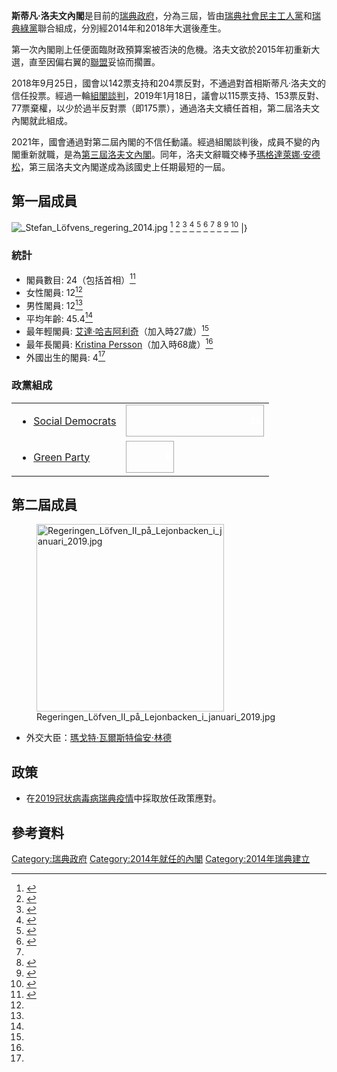 {{Infobox government cabinet
|cabinet_name = 斯蒂凡·洛夫文內閣
|cabinet_number = 第53、54、55任
|incumbent = 現任
|jurisdiction = [[瑞典|瑞典]]
|flag = Flag_of_Sweden.svg
|image_size = 300px
|image =
|date_formed = 2014年10月3日（第一屆）<br>2019年1月21日（第二屆）<br>2021年7月9日（第三屆）
|date_dissolved = 2021年11月30日
|government_head = [[斯蒂凡·洛夫文|斯蒂凡·洛夫文]]
|government_head_history =   
|deputy_government_head = 
|state_head = [[卡尔十六世·古斯塔夫|卡尔十六世·古斯塔夫]]
|current_number =
|former_members_number = 
|total_number = 
|political_party = [[瑞典社會民主工人黨|瑞典社會民主工人黨]]<br/>[[綠黨_(瑞典)|瑞典綠黨]]
|legislature_status = [[中左翼|中左翼]][[少數派政府|少數派聯合政府]] 
|election = [[2014年瑞典大選|2014年瑞典大選]]<br>[[2018年瑞典大選|2018年瑞典大選]]
|last_election = 
|legislature_term = 
|budget = 
|opposition_cabinet = 
|opposition_party =[[溫和黨|溫和黨]]<br>[[瑞典民主黨|瑞典民主黨]]<br>[[左翼黨_(瑞典)|瑞典左翼黨]]<br>[[基督教民主黨_(瑞典)|瑞典基督教民主黨]]<br>（[[中間黨_(瑞典)|中間黨]]和[[自由人民黨_(瑞典)|自由黨]]於2019年起予[[信任供給|信任供給]]）
|opposition_leader = 
|incoming_formation = 
|outgoing_formation = 
|previous = [[賴恩費爾特內閣|賴恩費爾特內閣]]
|successor = [[安德森內閣|安德森內閣]]
}}

'''斯蒂凡·洛夫文內閣'''是目前的[[瑞典政府|瑞典政府]]，分為三屆，皆由[[瑞典社會民主工人黨|瑞典社會民主工人黨]]和[[綠黨_(瑞典)|瑞典綠黨]]聯合組成，分別經2014年和2018年大選後產生。

第一次內閣剛上任便面臨財政預算案被否決的危機。洛夫文欲於2015年初重新大選，直至因偏右翼的[[聯盟_(瑞典)|聯盟]]妥協而擱置。

2018年9月25日，國會以142票支持和204票反對，不通過對首相斯蒂凡·洛夫文的信任投票。經過一輪[[2018－2019年瑞典聯合政府談判|組閣談判]]，2019年1月18日，議會以115票支持、153票反對、77票棄權，以少於過半反對票（即175票），通過洛夫文續任首相，第二屆洛夫文內閣就此組成。

2021年，國會通過對第二屆內閣的不信任動議。經過組閣談判後，成員不變的內閣重新就職，是為[[第三屆洛夫文內閣|第三屆洛夫文內閣]]。同年，洛夫文辭職交棒予[[瑪格達萊娜·安德松|瑪格達萊娜·安德松]]，第三屆洛夫文內閣遂成為該國史上任期最短的一屆。

== 第一屆成員 ==
[[File:_Stefan_Löfvens_regering_2014.jpg|thumb]]
<onlyinclude>
{{Cabinet table start|hiderefcol=y}}
{{Cabinet table ministry|'''[[總理辦公室|總理辦公室]]'''}}
{{Cabinet table minister
 | title                 = [[瑞典首相|首相]]
 | minister1             = [[斯蒂凡·洛夫文|斯蒂凡·洛夫文]]
 | minister1_party       = 社會民主黨
 | minister1_termstart   = 2014年10月3日
}}
{{Cabinet table minister
 | title                 = [[瑞典副首相|副首相]]<ref name="government.se">{{cite web|url=http://www.government.se/sb/d/2151|title=Contact the Ministry of the Environment|publisher=|accessdate=2014-10-05|archive-date=2014-10-06|archive-url=https://web.archive.org/web/20141006113703/http://www.government.se/sb/d/2151|dead-url=no}}</ref>
 | minister1             = [[Åsa_Romson|Åsa Romson]]
 | minister1_party       = 綠色環境黨
 | minister1_termstart   = 2014年10月3日
 | minister1_termend = 2016年5月25日
}}
{{Cabinet table minister
 | title                 = 策略發展與北歐合作大臣<ref>{{cite web|url=http://www.government.se/sb/d/2058|title=Prime Minister's Office|publisher=|accessdate=2014-10-13|archive-date=2012-10-26|archive-url=https://web.archive.org/web/20121026093147/http://www.government.se/sb/d/2058|dead-url=no}}</ref>
 | minister1             = [[Kristina_Persson|Kristina Persson]]
 | minister1_party       = 社會民主黨
 | minister1_termstart   = 2014年10月3日
 | minister1_termend     = 2016年5月25日
}}
{{Cabinet table ministry|'''司法部'''}}<ref>{{cite web|url=http://www.government.se/sb/d/2078|title=Contact the Ministry of Justice|publisher=|accessdate=2014-10-05|archive-date=2015-04-21|archive-url=https://web.archive.org/web/20150421081919/http://www.government.se/sb/d/2078|dead-url=no}}</ref>
{{Cabinet table minister
 | title                 = 司法及移民大臣
 | minister1             = [[Morgan_Johansson|Morgan Johansson]]
 | minister1_party       = 社會民主黨
 | minister1_termstart   = 2014年10月3日
 | minister1_termend     = 新內閣
}}
{{Cabinet table minister
 | title                 = 內政大臣
 | minister1             = [[Anders_Ygeman|Anders Ygeman]]
 | minister1_party       = 社會民主黨
 | minister1_termstart   = 2014年10月3日
 | minister1_termend     = 新內閣
}}
{{Cabinet table ministry|'''外交部'''}}<ref>{{cite web |url=http://www.government.se/sb/d/18341/a/247283 |title=Margot Wallström and Isabella Lövin welcomed to the Ministry |publisher= |accessdate=2014-10-05 |archive-date=2014-10-06 |archive-url=https://web.archive.org/web/20141006073114/http://www.government.se/sb/d/18341/a/247283 |dead-url=no }}</ref>
{{Cabinet table minister
 | title                 = 外交大臣
 | minister1             = [[瑪戈特·瓦爾斯特倫|瑪戈特·瓦爾斯特倫]]
 | minister1_party       = 社會民主黨
 | minister1_termstart   = 2014年10月3日
 | minister1_termend     = 新內閣
}}
{{Cabinet table minister
 | title                = 國際發展合作大臣
 | minister1             = [[Isabella_Lövin|Isabella Lövin]]
 | minister1_party       = 綠色環境黨
 | minister1_termstart   = 2014年10月3日
 | minister1_termend     = 新內閣
}}
{{Cabinet table ministry|'''國防部'''}}<ref>{{cite web|url=http://www.government.se/sb/d/2060|title=Ministry of Defence|publisher=|accessdate=2014-10-05|archive-date=2014-10-06|archive-url=https://web.archive.org/web/20141006071733/http://www.government.se/sb/d/2060|dead-url=no}}</ref>
{{Cabinet table minister
 | title                 = 國防大臣
 | minister1             = [[Peter_Hultqvist|Peter Hultqvist]]
 | minister1_party       = 社會民主黨
 | minister1_termstart   = 2014年10月3日
 | minister1_termend     = 新內閣
}}
{{Cabinet table ministry|'''衛生及社會事務部'''}}<ref>{{cite web|url=http://www.government.se/sb/d/2061|title=Ministry of Health and Social Affairs|publisher=|accessdate=2014-10-05|archive-date=2015-04-24|archive-url=https://web.archive.org/web/20150424105014/http://www.government.se/sb/d/2061|dead-url=no}}</ref>
{{Cabinet table minister
 | title                 = 社會保障大臣
 | minister1             = [[Annika_Strandhäll|Annika Strandhäll]]
 | minister1_party       = 社會民主黨
 | minister1_termstart   = 2014年10月3日
 | minister1_termend     = 新內閣
}}
{{Cabinet table minister
 | title                 = 公共健康、醫療護理及體育大臣
 | minister1             = [[Gabriel_Wikström|Gabriel Wikström]]
 | minister1_party       = 社會民主黨
 | minister1_termstart   = 2014年10月3日
 | minister1_termend     = 新內閣
}}
{{Cabinet table minister
 | title                 = 兒童、長者及性別平等大臣
 | minister1             = [[Åsa_Regnér|Åsa Regnér]]
 | minister1_party       = 社會民主黨
 | minister1_termstart   = 2014年10月3日
 | minister1_termend     = 新內閣
}}
{{Cabinet table ministry|'''財政部'''}}<ref>{{cite web|url=http://www.government.se/sb/d/2062|title=Ministry of Finance|publisher=|accessdate=2014-10-05|archive-date=2015-05-20|archive-url=https://web.archive.org/web/20150520021130/http://www.government.se/sb/d/2062|dead-url=no}}</ref>
{{Cabinet table minister
 | title                 = 財政大臣
 | minister1      = [[瑪格達萊娜·安德松|瑪格達萊娜·安德松]]
 | minister1_party       = 社會民主黨
 | minister1_termstart   = 2014年10月3日
 | minister1_termend     = 新內閣
}}
{{Cabinet table minister
 | title                 = 金融市場及消費者事務大臣<br/>副財政大臣
 | minister1             = [[Per_Bolund|Per Bolund]]
 | minister1_party       = 綠色環境黨
 | minister1_termstart   = 2014年10月3日
 | minister1_termend     = 新內閣
}}
{{Cabinet table minister
 | title                 = 公共行政大臣
 | minister1             = [[Ardalan_Shekarabi|Ardalan Shekarabi]]
 | minister1_party       = 社會民主黨
 | minister1_termstart   = 2014年10月3日
 | minister1_termend     = 新內閣
}}
{{Cabinet table ministry|'''教育及研究部'''}}<ref>{{cite web|url=http://www.government.se/sb/d/2133|title=Contact the Ministry of Education and Research|publisher=|accessdate=2014-10-05|archive-date=2015-04-21|archive-url=https://web.archive.org/web/20150421072902/http://www.government.se/sb/d/2133|dead-url=no}}</ref>
{{Cabinet table minister
 | title                 = 教育大臣
 | minister1             = [[Gustav_Fridolin|Gustav Fridolin]]
 | minister1_party       = 綠色環境黨
 | minister1_termstart   = 2014年10月3日
 | minister1_termend     = 新內閣
}}
{{Cabinet table minister
 | title                 = 高中及成人教育和培訓大臣
 | minister1             = [[艾達·哈吉阿利奇|艾達·哈吉阿利奇]]
 | minister1_party       = 社會民主黨
 | minister1_termstart   = 2014年10月3日
 | minister1_termend     = 2016年8月15日
}}
{{Cabinet table minister
 | title                 = 高等教育及研究大臣
 | minister1             = [[Helene_Hellmark_Knutsson|Helene Hellmark Knutsson]]
 | minister1_party       = 社會民主黨
 | minister1_termstart   = 2014年10月3日
 | minister1_termend     = 新內閣
}}
{{Cabinet table ministry|'''環境部'''}}<ref name="government.se"/>
{{Cabinet table minister
 | title                 = 氣候及環境大臣
 | minister1             = [[Åsa_Romson|Åsa Romson]]
 | minister1_party       = 綠色環境黨
 | minister1_termstart   = 2014年10月3日
 | minister1_termend     = 2016年5月25日
}}
{{Cabinet table minister
 | title                 = 能源大臣
 | minister1             = [[Ibrahim_Baylan|Ibrahim Baylan]]
 | minister1_party       = 社會民主黨
 | minister1_termstart   = 2014年10月3日
 | minister1_termend     = 2016年5月25日
}}
{{Cabinet table ministry|'''企業部'''}}<ref>{{cite web|url=http://www.government.se/sb/d/2067|title=Ministry of Enterprise|publisher=|accessdate=2014-10-05|archive-date=2015-05-24|archive-url=https://web.archive.org/web/20150524003137/http://www.government.se/sb/d/2067|dead-url=no}}</ref>
{{Cabinet table minister
 | title                 = 企業及創新大臣
 | minister1             = [[Mikael_Damberg|Mikael Damberg]]
 | minister1_party       = 社會民主黨
 | minister1_termstart   = 2014年10月3日
 | minister1_termend     = 新內閣
}}
{{Cabinet table minister
 | title                 = 房屋及市區發展大臣
 | minister1             = [[Mehmet_Kaplan|Mehmet Kaplan]]
 | minister1_party       = 綠色環境黨
 | minister1_termstart   = 2014年10月3日
 | minister1_termend     = 2016年4月18日
}}
{{Cabinet table minister
 | title                 = 基礎建設大臣
 | minister1             = Anna Johansson
 | minister1_party       = 社會民主黨
 | minister1_termstart   = 2014年10月3日
 | minister1_termend     = 新內閣
}}
{{Cabinet table minister
 | title                 = 鄉村事務大臣
 | minister1             = [[Sven-Erik_Bucht|Sven-Erik Bucht]]
 | minister1_party       = 社會民主黨
 | minister1_termstart   = 2014年10月3日
 | minister1_termend     = 新內閣
}}
{{Cabinet table ministry|'''文化部'''}}<ref>{{cite web|url=http://www.government.se/sb/d/8416|title=Contact the Ministry of Culture|publisher=|accessdate=2014-10-05|archive-date=2015-04-21|archive-url=https://web.archive.org/web/20150421220558/http://www.government.se/sb/d/8416|dead-url=no}}</ref>
{{Cabinet table minister
 | title                 = 文化及民主大臣
 | minister1             = [[Alice_Bah_Kuhnke|Alice Bah Kuhnke]]
 | minister1_party       = 綠色環境黨
 | minister1_termstart   = 2014年10月3日
 | minister1_termend     = 新內閣
}}
{{Cabinet table ministry|'''就業部'''}}<ref>{{cite web|url=http://www.government.se/sb/d/8517|title=Contact the Ministry of Employment|publisher=|accessdate=2014-10-05|archive-date=2015-04-21|archive-url=https://web.archive.org/web/20150421104942/http://www.government.se/sb/d/8517|dead-url=no}}</ref>
{{Cabinet table minister
 | title                 = 就業大臣
 | minister1             = [[Ylva_Johansson|Ylva Johansson]]
 | minister1_party       = 社會民主黨
 | minister1_termstart   = 2014年10月3日
 | minister1_termend     = 新內閣
}}
|}
</onlyinclude>

=== 統計 ===
* 閣員數目: 24（包括首相）<ref name="aftonbladet_fakta">{{Citation |last=Kerpner |first=Joachim |title=Fakta om regeringen |newspaper=[[Aftonbladet|Aftonbladet]] |date= |url=http://www.aftonbladet.se/nyheter/live/valetlive/ |accessdate=2014-10-05 |archive-date=2020-11-11 |archive-url=https://web.archive.org/web/20201111212827/https://www.aftonbladet.se/nyheter/live/valetlive/ |dead-url=no }}</ref>
* 女性閣員: 12<ref name="aftonbladet_fakta"/>
* 男性閣員: 12<ref name="aftonbladet_fakta"/>
* 平均年齡: 45.4<ref name="aftonbladet_fakta"/>
* 最年輕閣員: [[艾達·哈吉阿利奇|艾達·哈吉阿利奇]]（加入時27歲）<ref name="aftonbladet_fakta"/>
* 最年長閣員: [[Kristina_Persson|Kristina Persson]]（加入時68歲）<ref name="aftonbladet_fakta"/>
* 外國出生的閣員: 4<ref name="aftonbladet_fakta"/>

=== 政黨組成 ===
{|
|-
|
* [[Swedish_Social_Democratic_Party|Social Democrats]]
| <div style="border: 1px solid #aaa; background: {{Swedish Social Democratic Party/meta/color}}; padding-right: 3px; text-align: right; font-size: 95%; font-weight: bold; color:white; width: 216px;">18</div>
|-
|
* [[Green_Party_(Sweden)|Green Party]]
| <div style="border: 1px solid #aaa; background: {{Green Party (Sweden)/meta/color}}; padding-right: 3px; text-align: right; font-size: 95%; font-weight: bold; color:white; width: 72px;">6</div>

|}

== 第二屆成員 ==
[[File:Regeringen_Löfven_II_på_Lejonbacken_i_januari_2019.jpg|300px]]
*外交大臣：[[瑪戈特·瓦爾斯特倫|瑪戈特·瓦爾斯特倫]]{{to}}[[安·林德|安·林德]]

== 政策 ==
*在[[2019冠状病毒病瑞典疫情|2019冠状病毒病瑞典疫情]]中採取放任政策應對。

==參考資料==
{{reflist}}
{{歐盟政府內閣}}

[[Category:瑞典政府|Category:瑞典政府]]
[[Category:2014年就任的內閣|Category:2014年就任的內閣]]
[[Category:2014年瑞典建立|Category:2014年瑞典建立]]